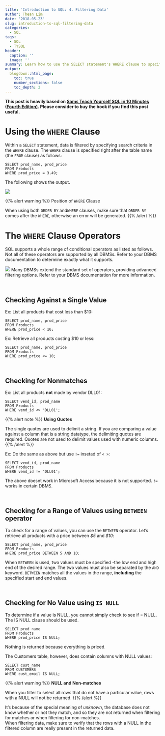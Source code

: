```yaml
---
title: 'Introduction to SQL: 4. Filtering Data'
author: Thean Lim
date: '2018-05-23'
slug: introduction-to-sql-filtering-data
categories:
  - SQL
tags:
  - SQL
  - TYSQL
header:
  caption: ''
  image: ''
summary: Learn how to use the SELECT statement's WHERE clause to specify search conditions.
output:
  blogdown::html_page:
    toc: true
    number_sections: false
    toc_depth: 2
---
```


**This post is heavily based on [Sams Teach Yourself SQL in 10 Minutes (Fourth Edition)](https://www.amazon.com/SQL-Minutes-Sams-Teach-Yourself/dp/0672336073). Please consider to buy the book if you find this post useful.** 

# Using the `WHERE` Clause

Within a `SELECT` statement, data is filtered by specifying search criteria in the `WHERE` clause. The `WHERE` clause is specified right after the table name (the `FROM` clause) as follows:  

```
SELECT prod_name, prod_price
FROM Products
WHERE prod_price = 3.49;
```
The following shows the output. 

![](/img/tysql/04.Filter/filtercol.jpg) 

{{% alert warning %}}
Position of `WHERE` Clause  

When using both `ORDER BY` and`WHERE` clauses, make sure that `ORDER BY` comes after the `WHERE`, otherwise an error will be generated.
{{% /alert %}}  

# The `WHERE` Clause Operators

SQL supports a whole range of conditional operators as listed as follows. Not all of these
operators are supported by all DBMSs. Refer to your DBMS documentation to determine exactly what it supports.  

![](/img/tysql/04.Filter/operators.jpg) 
Many DBMSs extend the standard set of operators, providing advanced filtering options. Refer to your DBMS documentation for more information.

<br>

## Checking Against a Single Value

Ex: List all products that cost less than $10:  

```
SELECT prod_name, prod_price
FROM Products
WHERE prod_price < 10;
```
Ex: Retrieve all products costing $10 or less:

```
SELECT prod_name, prod_price
FROM Products
WHERE prod_price <= 10;
```
<br>

## Checking for Nonmatches

Ex: List all products **not** made by vendor DLL01:  

```
SELECT vend_id, prod_name
FROM Products
WHERE vend_id <> 'DLL01';
```

{{% alert note %}}
**Using Quotes**   

The single quotes are used to delimit a string. If you are comparing a value against a column that is a string datatype, the delimiting quotes are required. Quotes are not used to delimit values used with numeric columns.
{{% /alert %}}  

Ex: Do the same as above but use `!=` insetad of `< >`:  

```
SELECT vend_id, prod_name
FROM Products
WHERE vend_id != 'DLL01';
```
The above doesnt work in Microsoft Access because it is not supported. `!=` works in certain DBMS.  

<br>

## Checking for a Range of Values using `BETWEEN` operator

To check for a range of values, you can use the `BETWEEN` operator. Let's retrieve all products with a price between *$5* and *$10*:  

```
SELECT prod_name, prod_price
FROM Products
WHERE prod_price BETWEEN 5 AND 10;
```
When `BETWEEN` is used, two values must be specified -the low end and high end of the desired range. The two values must also be separated by the `AND` keyword. `BETWEEN` matches all the values in the range, **including** the specified start and end values.

<br>

## Checking for No Value using `IS NULL`

To determine if a value is NULL, you cannot simply check to see if = NULL. The IS NULL clause should be used.  

```
SELECT prod_name
FROM Products
WHERE prod_price IS NULL;
```
Nothing is returned because everything is priced.  

The Customers table, however, does contain columns with NULL values:  

```
SELECT cust_name
FROM CUSTOMERS
WHERE cust_email IS NULL;
```

{{% alert warning %}}
**NULL and Non-matches**  

When you filter to select all rows that do not have a particular value, rows with a NULL will not be returned.
{{% /alert %}}  

It's because of the special meaning of *unknown*, the database does not know whether or not they match, and so they are not returned when filtering for matches or when filtering for non-matches.  
When filtering data, make sure to verify that the rows with a NULL in the filtered column are really present in the returned data.

